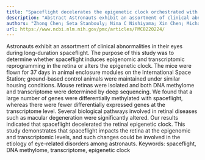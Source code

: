 ```yaml
---
title: "Spaceflight decelerates the epigenetic clock orchestrated with a global alteration in DNA methylome and transcriptome in the mouse retina"
description: "Abstract Astronauts exhibit an assortment of clinical abnormalities in their eyes during long-duration spaceflight. The purpose of this study was to determine whether spaceflight induces epigenomic an..."
authors: "Zhong Chen; Seta Stanbouly; Nina C Nishiyama; Xin Chen; Michael D Delp; Hongyu Qiu; Xiao W Mao; Charles Wang"
url: https://www.ncbi.nlm.nih.gov/pmc/articles/PMC8220224/
---
```


Astronauts exhibit an assortment of clinical abnormalities in their eyes during long-duration spaceflight. The purpose of this study was to determine whether spaceflight induces epigenomic and transcriptomic reprogramming in the retina or alters the epigenetic clock. The mice were flown for 37 days in animal enclosure modules on the International Space Station; ground-based control animals were maintained under similar housing conditions. Mouse retinas were isolated and both DNA methylome and transcriptome were determined by deep sequencing. We found that a large number of genes were differentially methylated with spaceflight, whereas there were fewer differentially expressed genes at the transcriptome level. Several biological pathways involved in retinal diseases such as macular degeneration were significantly altered. Our results indicated that spaceflight decelerated the retinal epigenetic clock. This study demonstrates that spaceflight impacts the retina at the epigenomic and transcriptomic levels, and such changes could be involved in the etiology of eye-related disorders among astronauts. Keywords: spaceflight, DNA methylome, transcriptome, epigenetic clock
